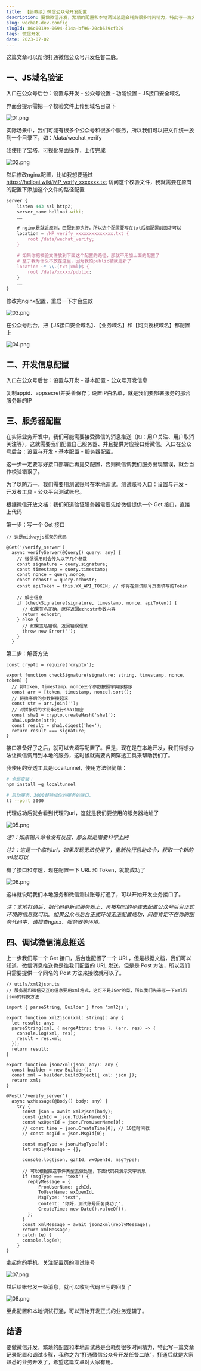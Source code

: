 ```yaml
---
title: 【胎教级】微信公众号开发配置
description: 要做微信开发，繁琐的配置和本地调试总是会耗费很多时间精力，特此写一篇文章记录配置和调试步骤，我称之为“打通微信公众号开发任督二脉”，打通后就是大家熟悉的业务开发了，希望这篇文章对大家有用。
slug: wechat-dev-config
slugId: 86c0019e-0694-414a-bf96-20cb639cf320
tags: 微信开发
date: 2023-07-02
---
```


这篇文章可以帮你打通微信公众号开发任督二脉。

## 一、JS域名验证

入口在公众号后台：设置与开发 - 公众号设置 - 功能设置 - JS接口安全域名

界面会提示需把一个校验文件上传到域名目录下

![01.png](/assets/003/01.png)

实际场景中，我们可能有很多个公众号和很多个服务，所以我们可以把文件统一放到一个目录下，如：/data/wechat_verify

我使用了宝塔，可视化界面操作，上传完成

![02.png](/assets/003/02.png)

然后修改nginx配置，比如我想要通过 https://helloai.wiki/MP_verify_xxxxxxx.txt 访问这个校验文件，我就需要在原有的配置下添加这个文件的路径配置

```jsx
server {
    listen 443 ssl http2;
    server_name helloai.wiki;
    ……

    # nginx是就近原则，匹配到即执行，所以这个配置要写在txt后缀配置前面才可以
    location = /MP_verify_xxxxxxxxxxxxxx.txt {
        root /data/wechat_verify;
    }

    # 如果你把校验文件放到下面这个配置的路径，那就不用加上面的配置了
    # 至于我为什么不放在这里，因为我怕public被我更新了
    location ~* \\.(txt|xml)$ {
        root /data/xxxxx/public;
    }
    ……
}

```

修改完nginx配置，重启一下才会生效

![03.png](/assets/003/03.png)

在公众号后台，把【JS接口安全域名】、【业务域名】和【网页授权域名】都配置上

![04.png](/assets/003/04.png)

## 二、开发信息配置

入口在公众号后台：设置与开发 - 基本配置 - 公众号开发信息

复制appid、appsecret并妥善保存；设置IP白名单，就是我们要部署服务的那台服务器的IP

## 三、服务器配置

在实际业务开发中，我们可能需要接受微信的消息推送（如：用户关注、用户取消关注等），这就需要我们配置自己服务器、并且提供对应接口给微信。入口在公众号后台：设置与开发 - 基本配置 - 服务器配置。

这一步一定要写好接口部署后再提交配置，否则微信调我们服务出现错误，就会当作校验错误了。

为了以防万一，我们需要用测试账号在本地调试。测试账号入口：设置与开发 - 开发者工具 - 公众平台测试账号。

根据微信开放文档：我们知道验证服务器需要先给微信提供一个 Get 接口，直接上代码

第一步：写一个 Get 接口

```tsx
// 这是midwayjs框架的代码

@Get('/verify_server')
  async verifyServer(@Query() query: any) {
    // 微信调用时会传入以下几个参数
    const signature = query.signature;
    const timestamp = query.timestamp;
    const nonce = query.nonce;
    const echostr = query.echostr;
    const apiToken = this.WX_API_TOKEN; // 你将在测试账号页面填写的Token

    // 解密信息
    if (checkSignature(signature, timestamp, nonce, apiToken)) {
      // 如果签名正确，原样返回echostr参数内容
      return echostr;
    } else {
      // 如果签名错误，返回错误信息
      throw new Error('');
    }
  }

```

第二步：解密方法

```tsx
const crypto = require('crypto');

export function checkSignature(signature: string, timestamp, nonce, token) {
  // 将token、timestamp、nonce三个参数按照字典序排序
  const arr = [token, timestamp, nonce].sort();
  // 将排序后的参数拼接起来
  const str = arr.join('');
  // 对拼接后的字符串进行sha1加密
  const sha1 = crypto.createHash('sha1');
  sha1.update(str);
  const result = sha1.digest('hex');
  return result === signature;
}

```

接口准备好了之后，就可以去填写配置了。但是，现在是在本地开发，我们得想办法让微信调用到本地的服务，这时候就需要内网穿透工具来帮助我们了。

我使用的穿透工具是localtunnel，使用方法很简单：

```bash
# 全局安装：
npm install –g localtunnel

# 启动服务，3000替换成你的服务的端口，
lt --port 3000

```

代理成功后就会看到代理的url，这就是我们要使用的服务器地址了

![05.png](/assets/003/05.png)

*注1：如果输入命令没有反应，那么就是需要科学上网*

*注2：这是一个临时url，如果发现无法使用了，重新执行启动命令，获取一个新的url就可以*

有了接口和穿透，现在配置一下 URL 和 Token，就能成功了

![06.png](/assets/003/06.png)

这样就说明我们本地服务和微信测试账号打通了，可以开始开发业务接口了。

*注：本地打通后，把代码更新到服务器上，再按相同的步骤去配置公众号后台正式环境的信息就可以。如果公众号后台正式环境无法配置成功，问题肯定不在你的服务代码中，请排查nginx、服务器等环境。*

## 四、调试微信消息推送

上一步我们写一个 Get 接口，后台也配置了一个 URL，但是根据文档，我们可以知道，微信消息推送也是往我们配置的 URL 发送，但是是 Post 方法，所以我们只需要提供一个同名的 Post 方法来接收就可以了。

```tsx
// utils/xml2json.ts
// 服务器和微信交互的信息要用xml格式，这可不是JSer的菜，所以我们先来写一下xml和json的转换方法

import { parseString, Builder } from 'xml2js';

export function xml2json(xml: string): any {
  let result: any;
  parseString(xml, { mergeAttrs: true }, (err, res) => {
    console.log(xml, res);
    result = res.xml;
  });
  return result;
}

export function json2xml(json: any): any {
  const builder = new Builder();
  const xml = builder.buildObject({ xml: json });
  return xml;
}

```

```tsx
@Post('/verify_server')
  async wxMessage(@Body() body: any) {
    try {
      const json = await xml2json(body);
      const gzhId = json.ToUserName[0];
      const wxOpenId = json.FromUserName[0];
      // const time = json.CreateTime[0]; // 10位时间戳
      // const msgId = json.MsgId[0];

      const msgType = json.MsgType[0];
      let replyMessage = {};

      console.log(json, gzhId, wxOpenId, msgType);

      // 可以根据推送事件类型去做处理，下面代码只演示文字消息
      if (msgType === 'text') {
        replyMessage = {
            FromUserName: gzhId,
            ToUserName: wxOpenId,
            MsgType: 'text',
            Content: '你好，测试账号回复成功了',
            CreateTime: new Date().valueOf(),
        };
      }
      const xmlMessage = await json2xml(replyMessage);
      return xmlMessage;
    } catch (e) {
      console.log(e);
    }
}

```

拿起你的手机，关注配置页的测试账号

![07.png](/assets/003/07.png)

然后给账号发一条消息，就可以收到代码里写的回复了

![08.png](/assets/003/08.png)

至此配置和本地调试打通，可以开始开发正式的业务逻辑了。

## 结语

要做微信开发，繁琐的配置和本地调试总是会耗费很多时间精力，特此写一篇文章记录配置和调试步骤，我称之为“打通微信公众号开发任督二脉”，打通后就是大家熟悉的业务开发了，希望这篇文章对大家有用。